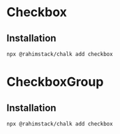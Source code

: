 
# Checkbox

<StorybookButton slug="components-forms-checkbox--docs" />

<Preview>
    <Checkbox label="Checkbox" help="Help text" />
    <div>
        <CheckboxGroup
            label="Checkbox" options={[
            {value: '1', label: 'Option 1'},
            {value: '2', label: 'Option 2'},
            {value: '3', label: 'Option 3'},
        ]}
        />
    </div>
</Preview>


## Installation

```shell copy
npx @rahimstack/chalk add checkbox
```

# CheckboxGroup

<StorybookButton slug="components-forms-checkboxgroup--docs" />

<Preview>
    <div>
        <CheckboxGroup
            label="Checkbox" options={[
            {value: '1', label: 'Option 1'},
            {value: '2', label: 'Option 2'},
            {value: '3', label: 'Option 3'},
        ]}
        />
    </div>
</Preview>


## Installation

```shell copy
npx @rahimstack/chalk add checkbox
```
